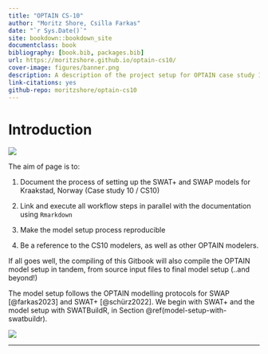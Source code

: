 ```yaml
---
title: "OPTAIN CS-10"
author: "Moritz Shore, Csilla Farkas"
date: "`r Sys.Date()`"
site: bookdown::bookdown_site
documentclass: book
bibliography: [book.bib, packages.bib]
url: https://moritzshore.github.io/optain-cs10/
cover-image: figures/banner.png
description: A description of the project setup for OPTAIN case study 10
link-citations: yes
github-repo: moritzshore/optain-cs10
---
```


# Introduction {-}

![](figures/topbanner.png)

The aim of page is to:

1.  Document the process of setting up the SWAT+ and SWAP models for Kraakstad, Norway (Case study 10 / CS10)

2.  Link and execute all workflow steps in parallel with the documentation using `Rmarkdown`

3.  Make the model setup process reproducible

4.  Be a reference to the CS10 modelers, as well as other OPTAIN modelers.

If all goes well, the compiling of this Gitbook will also compile the OPTAIN model setup in tandem, from source input files to final model setup (..and beyond!)

The model setup follows the OPTAIN modelling protocols for SWAP [@farkas2023] and SWAT+ [@schürz2022]. We begin with SWAT+ and the model setup with SWATBuildR, in Section \@ref(model-setup-with-swatbuildr).

![](figures/banner.png)

------------------------------------------------------------------------
